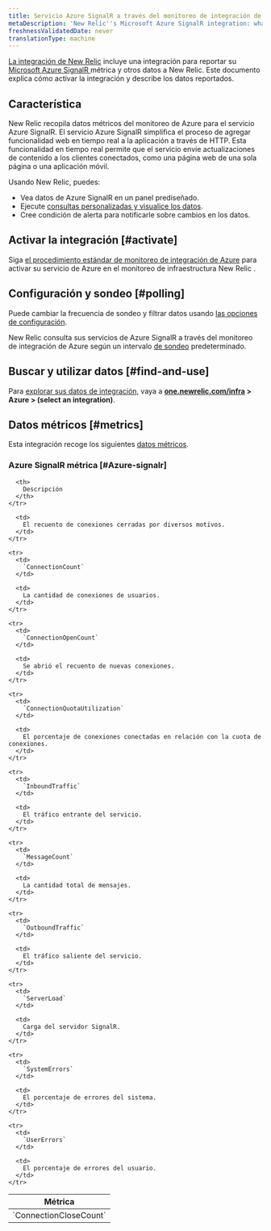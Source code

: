 ```yaml
---
title: Servicio Azure SignalR a través del monitoreo de integración de Azure
metaDescription: 'New Relic''s Microsoft Azure SignalR integration: what data it reports and how to enable it.'
freshnessValidatedDate: never
translationType: machine
---
```


[La integración de New Relic](/docs/infrastructure/integrations-getting-started/getting-started/introduction-infrastructure-integrations) incluye una integración para reportar su [Microsoft Azure SignalR ](https://learn.microsoft.com/en-us/azure/azure-signalr/)métrica y otros datos a New Relic. Este documento explica cómo activar la integración y describe los datos reportados.

## Característica

New Relic recopila datos métricos del monitoreo de Azure para el servicio Azure SignalR. El servicio Azure SignalR simplifica el proceso de agregar funcionalidad web en tiempo real a la aplicación a través de HTTP. Esta funcionalidad en tiempo real permite que el servicio envíe actualizaciones de contenido a los clientes conectados, como una página web de una sola página o una aplicación móvil.

Usando New Relic, puedes:

* Vea datos de Azure SignalR en un panel prediseñado.
* Ejecute [consultas personalizadas y visualice los datos](/docs/infrastructure/integrations-getting-started/getting-started/use-integration-data-new-relic-insights).
* Cree condición de alerta para notificarle sobre cambios en los datos.

## Activar la integración [#activate]

Siga [el procedimiento estándar de monitoreo de integración de Azure](/docs/infrastructure/microsoft-azure-integrations/azure-integrations-list/azure-monitor) para activar su servicio de Azure en el monitoreo de infraestructura New Relic .

## Configuración y sondeo [#polling]

Puede cambiar la frecuencia de sondeo y filtrar datos usando [las opciones de configuración](/docs/infrastructure/microsoft-azure-integrations/azure-integrations-list/azure-monitor/#settings).

New Relic consulta sus servicios de Azure SignalR a través del monitoreo de integración de Azure según un intervalo [de sondeo](/docs/infrastructure/microsoft-azure-integrations/azure-integrations-list/azure-monitor/#settings) predeterminado.

## Buscar y utilizar datos [#find-and-use]

Para [explorar sus datos de integración](/docs/infrastructure/integrations/find-use-infrastructure-integration-data), vaya a <DNT>**[one.newrelic.com/infra](https://one.newrelic.com/infra) > Azure > (select an integration)**</DNT>.

## Datos métricos [#metrics]

Esta integración recoge los siguientes [datos métricos](/docs/infrastructure/integrations-getting-started/getting-started/understand-integration-data-data-types#metric).

### Azure SignalR métrica [#Azure-signalr]

<table>
  <thead>
    <tr>
      <th style={{ width: "300px" }}>
        Métrica
      </th>

      <th>
        Descripción
      </th>
    </tr>
  </thead>

  <tbody>
    <tr>
      <td>
        `ConnectionCloseCount`
      </td>

      <td>
        El recuento de conexiones cerradas por diversos motivos.
      </td>
    </tr>

    <tr>
      <td>
        `ConnectionCount`
      </td>

      <td>
        La cantidad de conexiones de usuarios.
      </td>
    </tr>

    <tr>
      <td>
        `ConnectionOpenCount`
      </td>

      <td>
        Se abrió el recuento de nuevas conexiones.
      </td>
    </tr>

    <tr>
      <td>
        `ConnectionQuotaUtilization`
      </td>

      <td>
        El porcentaje de conexiones conectadas en relación con la cuota de conexiones.
      </td>
    </tr>

    <tr>
      <td>
        `InboundTraffic`
      </td>

      <td>
        El tráfico entrante del servicio.
      </td>
    </tr>

    <tr>
      <td>
        `MessageCount`
      </td>

      <td>
        La cantidad total de mensajes.
      </td>
    </tr>

    <tr>
      <td>
        `OutboundTraffic`
      </td>

      <td>
        El tráfico saliente del servicio.
      </td>
    </tr>

    <tr>
      <td>
        `ServerLoad`
      </td>

      <td>
        Carga del servidor SignalR.
      </td>
    </tr>

    <tr>
      <td>
        `SystemErrors`
      </td>

      <td>
        El porcentaje de errores del sistema.
      </td>
    </tr>

    <tr>
      <td>
        `UserErrors`
      </td>

      <td>
        El porcentaje de errores del usuario.
      </td>
    </tr>
  </tbody>
</table>

